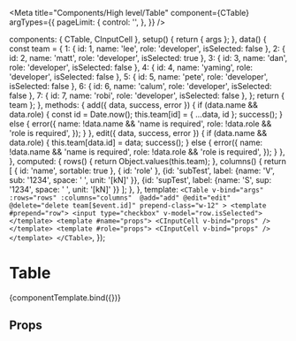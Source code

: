 
<Meta
  title="Components/High level/Table"
  component={CTable}
  argTypes={{
    pageLimit: {
      control: '',
    },
  }}
/>

<!--- Component template -->

  components: { CTable, CInputCell },
  setup() {
    return { args };
  },
  data() {
    const team = {
      1: { id: 1, name: 'lee', role: 'developer', isSelected: false },
      2: { id: 2, name: 'matt', role: 'developer', isSelected: true },
      3: { id: 3, name: 'dan', role: 'developer', isSelected: false },
      4: { id: 4, name: 'yaming', role: 'developer', isSelected: false },
      5: { id: 5, name: 'pete', role: 'developer', isSelected: false },
      6: { id: 6, name: 'calum', role: 'developer', isSelected: false },
      7: { id: 7, name: 'robi', role: 'developer', isSelected: false },
    };
    return { team };
  },
  methods: {
    add({ data, success, error }) {
      if (data.name && data.role) {
        const id = Date.now();
        this.team[id] = { ...data, id };
        success();
      } else {
        error({
          name: !data.name && 'name is required',
          role: !data.role && 'role is required',
        });
      }
    },
    edit({ data, success, error }) {
      if (data.name && data.role) {
        this.team[data.id] = data;
        success();
      } else {
        error({
          name: !data.name && 'name is required',
          role: !data.role && 'role is required',
        });
      }
    },
  },
  computed: {
    rows() {
      return Object.values(this.team);
    },
    columns() {
      return [
        { id: 'name', sortable: true }, { id: 'role' }, 
        {id: 'subTest', label: {name: 'V', sub: '1234', space: ' ', unit: '[kN]' }},
        {id: 'supTest', label: {name: 'S', sup: '1234', space: ' ', unit: '[kN]' }}
      ];
    },
  },
  template: `
    <CTable
      v-bind="args"
      :rows="rows" :columns="columns" 
      @add="add" @edit="edit" @delete="delete team[$event.id]"
      prepend-class="w-12"
    >
      <template #prepend="row">
        <input type="checkbox" v-model="row.isSelected">
      </template>
      <template #name="props">
        <CInputCell v-bind="props" />
      </template>
      <template #role="props">
        <CInputCell v-bind="props" />
      </template>
    </CTable>
  `,
});

<!--- Component documentation -->

# Table

<Canvas withSource="open">
  <Story name="Overview" args={{ pageLimit: 5 }}>
    {componentTemplate.bind({})}
  </Story>
</Canvas>

## Props

<ArgsTable story="Overview" />
